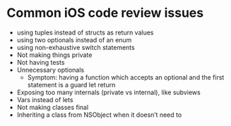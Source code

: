 # Common iOS code review issues
- using tuples instead of structs as return values
- using two optionals instead of an enum
- using non-exhaustive switch statements
- Not making things private
- Not having tests
- Unnecessary optionals
    - Symptom: having a function which accepts an optional and the first statement is a guard let return 
- Exposing too many internals (private vs internal), like subviews
- Vars instead of lets
- Not making classes final
- Inheriting a class from NSObject when it doesn’t need to
